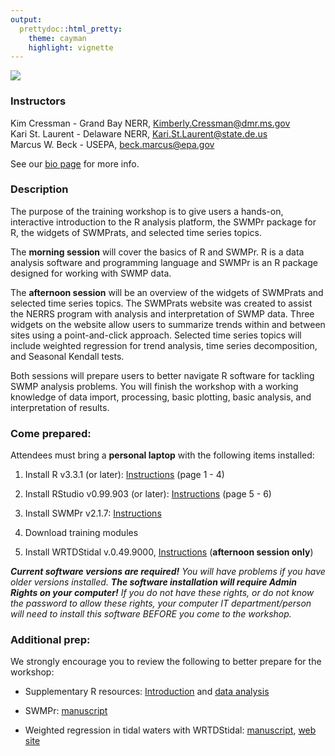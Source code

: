 ```yaml
---
output: 
  prettydoc::html_pretty:
    theme: cayman
    highlight: vignette
---
```


![](workshop2016logo.png)

### Instructors

Kim Cressman - Grand Bay NERR, [Kimberly.Cressman@dmr.ms.gov](mailto:Kimberly.Cressman@dmr.ms.gov)  
Kari St. Laurent - Delaware NERR, [Kari.St.Laurent@state.de.us](mailto:Kari.St.Laurent@state.de.us)  
Marcus W. Beck - USEPA, [beck.marcus@epa.gov](mailto:beck.marcus@epa.gov)

See our [bio page](http://swmprats.net/swmprats-team) for more info.

### Description

The purpose of the training workshop is to give users a hands-on, interactive introduction to the R analysis platform, the SWMPr package for R, the widgets of SWMPrats, and selected time series topics.  

The **morning session** will cover the basics of R and SWMPr.  R is a data analysis software and programming language and SWMPr is an R package designed for working with SWMP data.  

The **afternoon session** will be an overview of the widgets of SWMPrats and selected time series topics.  The SWMPrats website was created to assist the NERRS program with analysis and interpretation of SWMP data.  Three widgets on the website allow users to summarize trends within and between sites using a point-and-click approach.  Selected time series topics will include weighted regression for trend analysis, time series decomposition, and Seasonal Kendall tests.  

Both sessions will prepare users to better navigate R software for tackling SWMP analysis problems.  You will finish the workshop with a working knowledge of data import, processing, basic plotting, basic analysis, and interpretation of results.  

### Come prepared:

Attendees must bring a **personal laptop** with the following items installed:

1) Install R v3.3.1 (or later): [Instructions](http://swmprats.net/workshop-2014/images/documents/R_install_guide.pdf) (page 1 - 4)

2) Install RStudio v0.99.903 (or later): [Instructions](http://swmprats.net/workshop-2014/images/documents/R_install_guide.pdf)
(page 5 - 6)

3) Install SWMPr v2.1.7: [Instructions](https://fawda123.github.io/swmp_workshop_2016/content/SWMPr_install)

4) Download training modules

5) Install WRTDStidal v.0.49.9000, [Instructions](https://fawda123.github.io/swmp_workshop_2016/content/WRTDStidal_install) (**afternoon session only**)

***Current software versions are required!***  *You will have problems if you have older versions installed.* ***The software installation will require Admin Rights on your computer!***  *If you do not have these rights, or do not know the password to allow these rights, your computer IT department/person will need to install this software BEFORE you come to the workshop.*

### Additional prep:

We strongly encourage you to review the following to better prepare for the workshop:

* Supplementary R resources: [Introduction](https://github.com/fawda123/swmp_workshop_2014/raw/master/preworkshop_toolkit/intro_to_r/intro_to_R.pdf) and [data analysis](https://github.com/fawda123/swmp_workshop_2014/raw/master/preworkshop_toolkit/r_for_data_analysis/R_for_data_analysis.pdf)

* SWMPr: [manuscript](https://journal.r-project.org/archive/2016-1/beck.pdf)

* Weighted regression in tidal waters with WRTDStidal: [manuscript](http://swmprats.net/images/Beck-and-Hagy-2015-weighted-regression-for-tidal-waters.pdf), [web site](https://github.com/fawda123/WRTDStidal)

